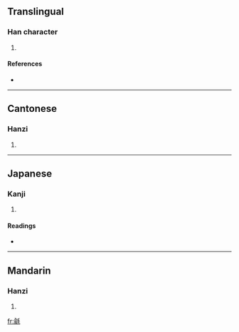 ==Translingual==

===Han character===
{{Han char|rn=82|rad=毛|as=09|sn=13|four=8221<sub>4</sub>|canj=人弓竹手山 (ONHQU)}}

# {{defn|Han|sort=毛09}}

====References====
* {{Han ref|kx=0594.380|dkj=16896|dj=0986.310|hdz=32002.060|uh=6BF9|ud=27641|bh=DE40|bd=56896}}

----

==Cantonese==

===Hanzi===
{{yue-hanzi|jyut=|y=yu4}}

# {{defn|Cantonese}}

----

==Japanese==

===Kanji===
{{ja-kanji|grade=|rs=毛09}}

# {{defn|Japanese}}

====Readings====
* {{ja-readings|on=[[ゆ]] (yu), [[す]] (su), [[じゅ]] (ju)|kun=[[けむしろ]] (kemushiro)}}

----

==Mandarin==

===Hanzi===
{{cmn-hanzi|pin=[[shū]] ([[shu1]]), [[yū]] ([[yu1]]), [[yú]] ([[yu2]])|wg=shu<sup>1</sup>, yü<sup>1</sup>, yü<sup>2</sup>}}

# {{defn|Mandarin}}

[[fr:毹]]